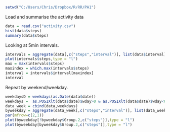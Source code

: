 ```r
setwd("C:/Users/Chris/Dropbox/R/RR/PA1")
```
Load and summarise the activity data

```r
data = read.csv("activity.csv")
hist(data$steps)
summary(data$steps)
```

Looking at 5min intervals.

```r
intervals = aggregate(data[,c("steps","interval")], list(data$interval), mean, na.rm = TRUE)
plot(intervals$steps,type = "l")
max = max(intervals$steps)
maxindex = which.max(intervals$steps)
interval = intervals$interval[maxindex]
interval
```

Repeat by weekend/weekday.

```r
weekdaysD = weekdays(as.Date(data$date))
weekdays =  as.POSIXlt(data$date)$wday>0 & as.POSIXlt(data$date)$wday<6
data_week = cbind(data,weekdays)
byweekday = aggregate(data_week[,c("steps","interval")], list(data_week$interval,data_week$weekdays), mean, na.rm = TRUE)
par(mfrow=c(2,1)) 
plot(byweekday[!byweekday$Group.2,c("steps")],type = "l")
plot(byweekday[byweekday$Group.2,c("steps")],type = "l")
```
